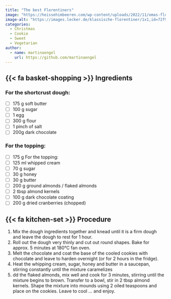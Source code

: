 ```yaml
---
title: "The best Florentiners"
image: "https://heissehimbeeren.com/wp-content/uploads/2022/11/omas-florentiner-rezept-12.webp"
image-alt: "https://images.lecker.de/klassische-florentiner/1x1,id=72f9c685,b=lecker,w=1600,h=,ca=12.50,0,87.50,100,rm=sk.jpeg"
categories:
  - Christmas
  - Cookie
  - Sweet
  - Vegetarian
author:
  - name: martinaengel
    url: https://github.com/martinaengel
---
```


## {{< fa basket-shopping >}} Ingredients

### For the shortcrust dough:

- [ ] 175 g soft butter
- [ ] 100 g sugar
- [ ] 1 egg
- [ ] 300 g flour
- [ ] 1 pinch of salt
- [ ] 200g dark chocolate

### For the topping:

- [ ] 175 g For the topping:
- [ ] 125 ml whipped cream
- [ ] 70 g sugar
- [ ] 30 g honey
- [ ] 30 g butter
- [ ] 200 g ground almonds / flaked almonds
- [ ] 2 tbsp almond kernels
- [ ] 100 g dark chocolate coating
- [ ] 200 g dried cranberries (chopped)

## {{< fa kitchen-set >}} Procedure

1. Mix the dough ingredients together and knead until it is a firm dough and leave the dough to rest for 1 hour.
1. Roll out the dough very thinly and cut out round shapes. Bake for approx. 5 minutes at 180°C fan oven.
1. Melt the chocolate and coat the base of the cooled cookies with chocolate and leave to harden overnight (or for 2 hours in the fridge).
1. Heat the whipping cream, sugar, honey and butter in a saucepan, stirring constantly until the mixture caramelizes
1. dd the flaked almonds, mix well and cook for 3 minutes, stirring until the mixture begins to brown. Transfer to a bowl, stir in 2 tbsp almond kernels.
Shape the mixture into mounds using 2 oiled teaspoons and place on the cookies. Leave to cool ... and enjoy.
